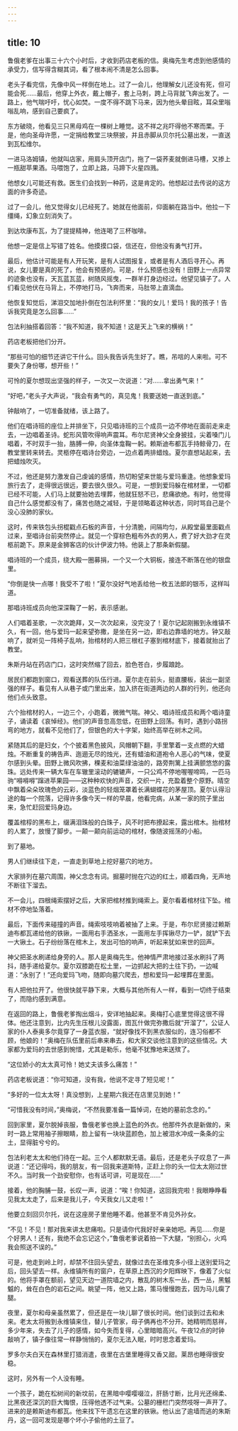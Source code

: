 ```yaml
---
---
---
```

title: 10
---




鲁俄老爹在出事三十六个小时后，才收到药店老板的信。奥梅先生考虑到他感情的承受力，信写得含糊其词，看了根本闹不清是怎么回事。

老头子看完信，先像中风一样倒在地上。过了一会儿，他理解女儿还没有死，但可能会死……最后，他穿上外衣，戴上帽子，套上马刺，跨上马背就飞奔出发了。一路上，他气喘吁吁，忧心如焚。一度不得不跳下马来，因为他头晕目眩，耳朵里嗡嗡乱响，感到自己要疯了。

东方破晓，他看见三只黑母鸡在一棵树上睡觉。这不祥之兆吓得他不寒而栗。于是，他向圣母许愿，一定捐给教堂三块祭披，并且赤脚从贝尔托公墓出发，一直送到瓦松维尔。

一进马洛姆镇，他就叫店家，用肩头顶开店门，拖了一袋荞麦就倒进马槽，又掺上一瓶甜苹果酒。马喂饱了，立即上路，马蹄下火星四溅。

他想女儿可能还有救。医生们会找到一种药，这是肯定的。他想起过去传说的这方面的许多奇迹。

过了一会儿，他又觉得女儿已经死了。她就在他面前，仰面躺在路当中。他拉一下缰绳，幻象立刻消失了。

到达坎康布瓦，为了提提精神，他连喝了三杯咖啡。

他想一定是信上写错了姓名。他摸摸口袋，信还在，但他没有勇气打开。

最后，他估计可能是有人开玩笑，是有人试图报复，或者是有人酒后寻开心。再说，女儿要是真的死了，他会有预感的。可是，什么预感也没有！田野上一点异常的迹象也没有，天瓦蓝瓦蓝，树随风摇曳，一群羊打身边经过。他望见镇子了。人们看见他伏在马背上，不停地打马，飞奔而来，马肚带上直滴血。

他恢复知觉后，涕泪交加地扑倒在包法利怀里：“我的女儿！爱玛！我的孩子！告诉我究竟是怎么回事……”

包法利抽搭着回答：“我不知道，我不知道！这是天上飞来的横祸！”

药店老板把他们分开。

“那些可怕的细节还讲它干什么。回头我告诉先生好了。瞧，吊唁的人来啦。可不要失了身份哪，想开些！”

可怜的夏尔想现出坚强的样子，一次又一次说道：“对……拿出勇气来！”

“好吧，”老头子大声说，“我会有勇气的，真见鬼！我要送她一直送到底。”

钟敲响了，一切准备就绪，该上路了。

他们在唱诗班的座位上并排坐下，只见唱诗班的三个成员一边不停地在面前走来走去，一边唱着圣诗。蛇形风管吹得响声震耳。布尔尼贤神父全身披挂，尖着嗓门儿唱着，不时双手一抬，胳膊一伸，向圣体龛鞠一躬。赖斯迪布都瓦手持鲸骨刀，在教堂里转来转去。灵柩停在唱诗台旁边，一边点着两排蜡烛。夏尔直想站起来，去把蜡烛吹灭。

不过，他还是努力激发自己虔诚的感情，热切盼望来世能与爱玛重逢。他想象爱玛旅行去了，走得很远很远，要去很久很久。可是，一想到爱玛躲在棺材里，一切都已经不可能，人们马上就要抬她去埋葬，他就狂怒不已，悲痛欲绝。有时，他觉得自己什么感觉都没有了，痛苦也随之减轻，于是领略着这种状态，同时骂自己是个没心没肺的家伙。

这时，传来铁包头拐棍戳点石板的声音，十分清脆，间隔均匀，从殿堂最里面戳点过来，至唱诗台前突然停止。就见一个穿棕色粗布外衣的男人，费了好大劲才在灵柩前跪下。原来是金狮客店的伙计伊波力特。他装上了那条新假腿。

唱诗班的一个成员，绕大殿一圈募捐，一个又一个大铜板，接连不断落在他的银盘里。

“你倒是快一点哪！我受不了啦！”夏尔没好气地丢给他一枚五法郎的银币，这样叫道。

那唱诗班成员向他深深鞠了一躬，表示感谢。

人们唱着圣歌，一次次跪拜，又一次次起来，没完没了！夏尔记起刚搬到永维镇不久，有一回，他与爱玛一起来望弥撒，是坐在另一边，即右边靠墙的地方。钟又敲响了，就听见一阵椅子乱响，抬棺材的人把三根杠子塞到棺材底下，接着就抬出了教堂。

朱斯丹站在药店门口，这时突然缩了回去，脸色苍白，步履踉跄。

居民们都跑到窗口，观看送葬的队伍行进。夏尔走在前头，挺直腰板，装出一副坚强的样子。看见有人从巷子或门里出来，加入挤在街道两边的人群的行列，他还向他们点头致意。

六个抬棺材的人，一边三个，小跑着，微微气喘。神父、唱诗班成员和两个唱诗童子，诵读着《哀悼经》。他们的声音忽高忽低，在田野上回荡。有时，遇到小路拐弯的地方，就看不见他们了，但银色的大十字架，始终高举在树木之间。

紧随其后的是妇女，个个披着黑色披风，风帽朝下翻，手里擎着一支点燃的大蜡烛。不断重复的祷告声、迤逦无尽的烛光，还有蜡油和道袍令人恶心的气味，使夏尔感到头晕。田野上微风吹拂，稞麦和油菜绿油油的，路旁荆篱上挂满颤悠悠的露珠。远处传来一辆大车在车辙里滚动的辘辘声，一只公鸡不停地喔喔啼鸣，一匹马驹“嘚嘚嘚”蹿进苹果园——这种种欢快的声音，交织一片，充盈着整个原野。晴空中飘着朵朵玫瑰色的云彩，淡蓝色的轻烟笼罩着长满蝴蝶花的茅屋顶。夏尔认得沿途的每一个院落，记得许多像今天一样的早晨，他看完病，从某一家的院子里出来，急忙赶回爱玛身边。

覆盖棺椁的黑布上，缀满泪珠般的白珠子，风不时把布撩起来，露出棺木。抬棺材的人累了，放慢了脚步。一颠一颠向前运动的棺材，像随波摇荡的小船。

到了墓地。

男人们继续往下走，一直走到草地上挖好墓穴的地方。

大家排列在墓穴周围，神父念念有词。掘墓时抛在穴边的红土，顺着四角，无声地不断往下溜去。

不一会儿，四根绳索摆好之后，大家把棺材推到绳索上。夏尔看着棺材往下坠。棺材不停地坠落着。

最后，下面传来碰撞的声音。绳索吱吱响着被抽了上来。于是，布尔尼贤接过赖斯迪布都瓦递给他的铁锹，一面用右手洒圣水，一面用左手挥锹尽力一铲，就铲下去一大锹土。石子纷纷落在棺木上，发出可怕的响声，听起来犹如来世的回声。

神父把圣水刷递给身旁的人。那人是奥梅先生。他神情严肃地接过圣水刷抖了两抖，随手递给夏尔。夏尔双膝跪在松土里，一边抓起大把的土往下扔，一边喊道：“永别了！”还向爱玛飞吻，随即向墓穴爬去，想和爱玛一起埋葬在里面。

有人把他拉开了。他很快就平静下来，大概与其他所有人一样，看到一切终于结束了，而隐约感到满意。

在返回的路上，鲁俄老爹掏出烟斗，安详地抽起来。奥梅打心底里觉得这很不得体。他还注意到，比内先生压根儿没露面，图瓦什做完弥撒后就“开溜了”，公证人家的仆人泰奥多尔竟穿了一身蓝衣服，“就好像找不到黑衣服似的，连习俗都不顾，他娘的！”奥梅在队伍里前后串来串去，和大家交谈他注意到的这些情况。大家都为爱玛的去世感到惋惜，尤其是勒乐，他毫不犹豫地来送殡了。

“这位娇小的太太真可怜！她丈夫该多么痛苦！”

药店老板说道：“你可知道，没有我，他说不定寻了短见呢！”

“多好的一位太太呀！真没想到，上星期六我还在店里见到她！”

“可惜我没有时间，”奥梅说，“不然我要准备一篇悼词，在她的墓前念念的。”

回到家里，夏尔脱掉丧服，鲁俄老爹也换上蓝色的外衣。他那件外衣是新做的，来时一路上常用袖子擦眼睛，脸上留有一块块蓝颜色，加上被泪水冲成一条条的尘土，显得脏兮兮的。

包法利老太太和他们待在一起。三个人都默默无语。最后，还是老头子叹息了一声说道：“还记得吗，我的朋友，有一回我来道斯特，正赶上你的头一位太太刚过世不久。当时我一个劲安慰你，也有话可讲，可是现在……”

接着，他的胸脯一鼓，长叹一声，说道：“唉！你知道，这回我完啦！我眼睁睁看见我太太走了，后来是我儿子，今天我女儿又走啦！”

他要立刻回贝尔托，说在这座房子里他睡不着。他甚至不肯见外孙女。

“不见！不见！那对我来讲太悲痛啦。只是请你代我好好亲亲她吧。再见……你是个好男人！还有，我绝不会忘记这个，”鲁俄老爹说着拍一下大腿，“别担心，火鸡我会照送不误的。”

可是，他走到岭上时，却禁不住回头望去，就像过去在圣维克多小径上送别爱玛之后，回头望去一样。永维镇所有的窗户，在草原上西沉的夕阳辉映下，像着了火似的。他将手罩在额前，望见天边一道院墙之内，散乱的树木东一丛，西一丛，黑魆魆的，耸在白色的岩石之间。眺望一阵，他又上路，策马慢慢跑去，因为马儿瘸了腿。

夜里，夏尔和母亲虽然累了，但还是在一块儿聊了很长时间。他们谈到过去和未来。老太太将搬到永维镇来住，替儿子管家，母子俩再也不分开。她精明而慈祥，多少年来，失去了儿子的感情，如今失而复得，心里暗暗高兴。午夜12点的时钟敲响了，镇子像往常一样静悄悄的，夏尔无法入眠，时时思念着爱玛。

罗多尔夫白天在森林里打猎消遣，夜里在古堡里睡得又香又甜。莱昂也睡得很安稳。

这时，另外有一个人没有睡。

一个孩子，跪在松树间的新坟前，在黑暗中嘤嘤啜泣，肝肠寸断，比月光还绵柔、比黑夜还深沉的巨大悔恨，压得他透不过气来。公墓的栅栏门突然吱呀一声开了。进来的是赖斯迪布都瓦。他来找下午遗忘在这里的铁锹。他认出了逾墙而逃的朱斯丹，这一回可发现是哪个坏小子偷他的土豆了。